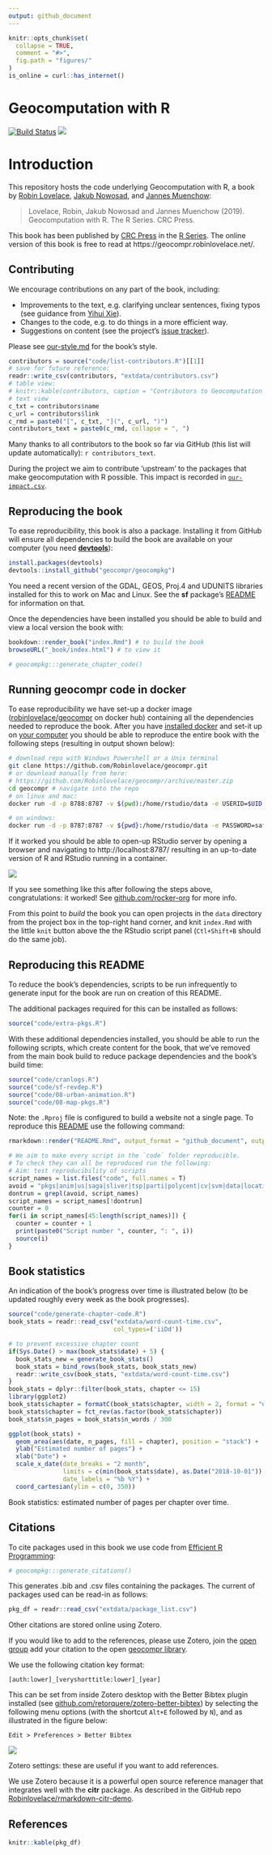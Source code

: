 ```yaml
---
output: github_document
---
```


<!-- README.md is generated from README.Rmd. Please edit that file - rmarkdown::render('README.Rmd', output_format = 'github_document', output_file = 'README.md') -->

```r
knitr::opts_chunk$set(
  collapse = TRUE,
  comment = "#>",
  fig.path = "figures/"
)
is_online = curl::has_internet()
```

# Geocomputation with R  

[![Build Status](https://travis-ci.org/Robinlovelace/geocompr.svg?branch=master)](https://travis-ci.org/Robinlovelace/geocompr) [![](https://img.shields.io/docker/automated/robinlovelace/geocompr.svg)](https://hub.docker.com/r/robinlovelace/geocompr/builds/)

# Introduction

This repository hosts the code underlying Geocomputation with R, a book by [Robin Lovelace](https://www.robinlovelace.net/), [Jakub Nowosad](https://nowosad.github.io/), and [Jannes Muenchow](http://www.geographie.uni-jena.de/en/Muenchow.html):

> Lovelace, Robin, Jakub Nowosad and Jannes Muenchow (2019). Geocomputation with R. The R Series. CRC Press.

This book has been published by [CRC Press](https://www.crcpress.com/9781138304512) in the [R Series](https://www.crcpress.com/Chapman--HallCRC-The-R-Series/book-series/CRCTHERSER). 
The online version of this book is free to read at https://geocompr.robinlovelace.net/.

## Contributing

We encourage contributions on any part of the book, including:

- Improvements to the text, e.g. clarifying unclear sentences, fixing typos (see guidance from [Yihui Xie](https://yihui.name/en/2013/06/fix-typo-in-documentation/)).
- Changes to the code, e.g. to do things in a more efficient way.
- Suggestions on content (see the project's [issue tracker](https://github.com/Robinlovelace/geocompr/issues)).

Please see [our-style.md](https://github.com/Robinlovelace/geocompr/blob/master/our-style.md) for the book's style.

```r
contributors = source("code/list-contributors.R")[[1]]
# save for future reference:
readr::write_csv(contributors, "extdata/contributors.csv")
# table view:
# knitr::kable(contributors, caption = "Contributors to Geocomputation with R")
# text view
c_txt = contributors$name
c_url = contributors$link
c_rmd = paste0("[", c_txt, "](", c_url, ")")
contributors_text = paste0(c_rmd, collapse = ", ")
```

Many thanks to all contributors to the book so far via GitHub (this list will update automatically): `r contributors_text`.

During the project we aim to contribute 'upstream' to the packages that make geocomputation with R possible.
This impact is recorded in [`our-impact.csv`](https://github.com/Robinlovelace/geocompr/blob/master/our-impact.csv).

## Reproducing the book

To ease reproducibility, this book is also a package. Installing it from GitHub will ensure all dependencies
to build the book are available on your computer (you need [**devtools**](https://github.com/hadley/devtools)):

```r
install.packages(devtools)
devtools::install_github("geocompr/geocompkg")
```

You need a recent version of the GDAL, GEOS, Proj.4 and UDUNITS libraries installed for this to work on Mac and Linux. See the **sf** package's [README](https://github.com/edzer/sfr) for information on that.

Once the dependencies have been installed you should be able to build and view a local version the book with:

```r
bookdown::render_book("index.Rmd") # to build the book
browseURL("_book/index.html") # to view it
```

<!-- The code associated with each chapter is saved in the `code/chapters/` folder. -->
<!-- `source("code/chapters/07-transport.R")` runs run the code chunks in chapter 7, for example. -->
<!-- These R scripts are generated with the follow command which wraps `knitr::purl()`: -->

```r
# geocompkg:::generate_chapter_code()
```

## Running geocompr code in docker

To ease reproducibility we have set-up a docker image ([robinlovelace/geocompr](https://hub.docker.com/r/robinlovelace/geocompr/) on docker hub) containing all the dependencies needed to reproduce the book.
After you have [installed docker](https://www.docker.com/community-edition#/download) and set-it up on [your computer](https://docs.docker.com/install/linux/linux-postinstall/) you should be able to reproduce the entire book with the following steps (resulting in output shown below):

```bash
# download repo with Windows Powershell or a Unix terminal
git clone https://github.com/Robinlovelace/geocompr.git 
# or download manually from here:
# https://github.com/Robinlovelace/geocompr/archive/master.zip
cd geocompr # navigate into the repo
# on linux and mac:
docker run -d -p 8788:8787 -v $(pwd):/home/rstudio/data -e USERID=$UID -e PASSWORD=pickASafePassWord --name rstudio robinlovelace/geocompr

# on windows:
docker run -d -p 8787:8787 -v ${pwd}:/home/rstudio/data -e PASSWORD=safepassword robinlovelace/geocompr
```

If it worked you should be able to open-up RStudio server by opening a browser and navigating to
http://localhost:8787/ resulting in an up-to-date version of R and RStudio running in a container.



![](https://user-images.githubusercontent.com/1825120/39538109-9b50e7ac-4e33-11e8-93b3-e00e95a79294.png)

If you see something like this after following the steps above, congratulations: it worked!
See [github.com/rocker-org](https://github.com/rocker-org/rocker/wiki/Using-the-RStudio-image#running-rstudio-server) for more info.

From this point to *build* the book you can open projects in the `data` directory from the project box in the top-right hand corner, and  knit `index.Rmd` with the little `knit` button above the the RStudio script panel (`Ctl+Shift+B` should do the same job).

## Reproducing this README

To reduce the book's dependencies, scripts to be run infrequently to generate input for the book are run on creation of this README.

The additional packages required for this can be installed as follows:

```r
source("code/extra-pkgs.R")
```

With these additional dependencies installed, you should be able to run the following scripts, which create content for the book, that we've removed from the main book build to reduce package dependencies and the book's build time:

```r
source("code/cranlogs.R")
source("code/sf-revdep.R")
source("code/08-urban-animation.R")
source("code/08-map-pkgs.R")
```

Note: the `.Rproj` file is configured to build a website not a single page.
To reproduce this [README](https://github.com/Robinlovelace/geocompr/blob/master/README.Rmd) use the following command:

```r
rmarkdown::render("README.Rmd", output_format = "github_document", output_file = "README.md")
```


```r
# We aim to make every script in the `code` folder reproducible.
# To check they can all be reproduced run the following:
# Aim: test reproducibility of scripts
script_names = list.files("code", full.names = T)
avoid = "pkgs|anim|us|saga|sliver|tsp|parti|polycent|cv|svm|data|location|eco|rf|cran|hex"
dontrun = grepl(avoid, script_names)
script_names = script_names[!dontrun]
counter = 0
for(i in script_names[45:length(script_names)]) {
  counter = counter + 1
  print(paste0("Script number ", counter, ": ", i))
  source(i)
}
```


## Book statistics

An indication of the book's progress over time is illustrated below (to be updated roughly every week as the book progresses).

```r
source("code/generate-chapter-code.R")
book_stats = readr::read_csv("extdata/word-count-time.csv",
                             col_types=('iiDd'))

# to prevent excessive chapter count
if(Sys.Date() > max(book_stats$date) + 5) {
  book_stats_new = generate_book_stats()
  book_stats = bind_rows(book_stats, book_stats_new)
  readr::write_csv(book_stats, "extdata/word-count-time.csv")
}
book_stats = dplyr::filter(book_stats, chapter <= 15) 
library(ggplot2)
book_stats$chapter = formatC(book_stats$chapter, width = 2, format = "d", flag = "0")
book_stats$chapter = fct_rev(as.factor(book_stats$chapter))
book_stats$n_pages = book_stats$n_words / 300
```

```r
ggplot(book_stats) +
  geom_area(aes(date, n_pages, fill = chapter), position = "stack") +
  ylab("Estimated number of pages") +
  xlab("Date") + 
  scale_x_date(date_breaks = "2 month",
               limits = c(min(book_stats$date), as.Date("2018-10-01")),
               date_labels = "%b %Y") +
  coord_cartesian(ylim = c(0, 350))
```

Book statistics: estimated number of pages per chapter over time.

## Citations

To cite packages used in this book we use code from [Efficient R Programming](https://csgillespie.github.io/efficientR/):

```r
# geocompkg:::generate_citations()
```

This generates .bib and .csv files containing the packages.
The current of packages used can be read-in as follows:

```r
pkg_df = readr::read_csv("extdata/package_list.csv")
```

Other citations are stored online using Zotero.

If you would like to add to the references, please use Zotero, join the [open group](https://www.zotero.org/groups/418217/energy-and-transport) add your citation to the open [geocompr library](https://www.zotero.org/groups/418217/energy-and-transport/items/collectionKey/9K6FRP6N).

We use the following citation key format:

```
[auth:lower]_[veryshorttitle:lower]_[year]
```

This can be set from inside Zotero desktop with the Better Bibtex plugin installed (see [github.com/retorquere/zotero-better-bibtex](https://github.com/retorquere/zotero-better-bibtex)) by selecting the following menu options (with the shortcut `Alt+E` followed by `N`), and as illustrated in the figure below:

```
Edit > Preferences > Better Bibtex
```

![](figures/zotero-settings.png)

Zotero settings: these are useful if you want to add references.

We use Zotero because it is a powerful open source reference manager that integrates well with the **citr** package.
As described in the GitHub repo [Robinlovelace/rmarkdown-citr-demo](https://github.com/Robinlovelace/rmarkdown-citr-demo).

## References

```r
knitr::kable(pkg_df)
```

